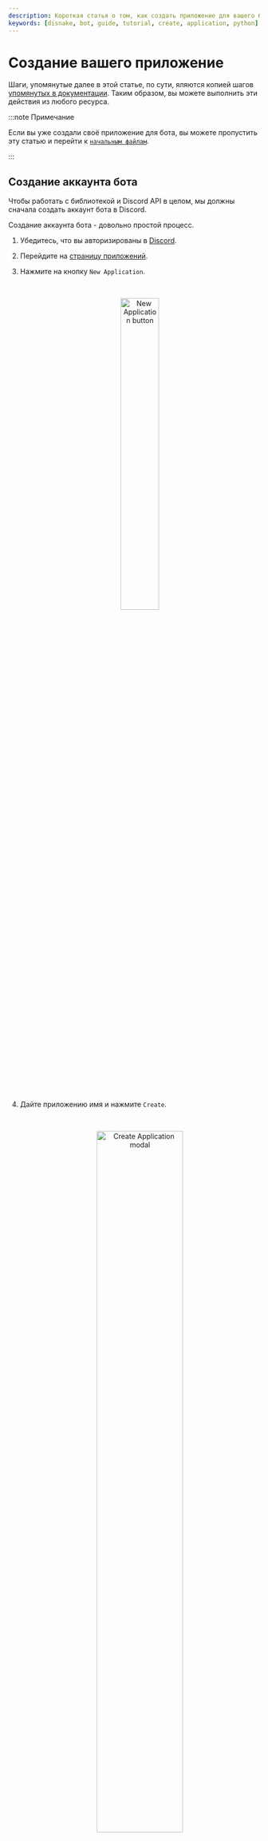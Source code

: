 ```yaml
---
description: Короткая статья о том, как создать приложение для вашего бота Discord.
keywords: [disnake, bot, guide, tutorial, create, application, python]
---
```


# Создание вашего приложение

Шаги, упомянутые далее в этой статье, по сути, яляются копией шагов
[упомянутых в документации](https://docs.disnake.dev/en/latest/discord.html). Таким образом, вы можете выполнить эти
действия из любого ресурса.

:::note Примечание

Если вы уже создали своё приложение для бота, вы можете пропустить эту статью и перейти к
[`начальным файлам`](../getting-started/initial-files.mdx).

:::

## Создание аккаунта бота

Чтобы работать с библиотекой и Discord API в целом, мы должны сначала создать аккаунт бота в Discord.

Создание аккаунта бота - довольно простой процесс.

1. Убедитесь, что вы авторизированы в [Discord](https://www.discord.com).

2. Перейдите на [страницу приложений](https://discord.com/developers/applications).

3. Нажмите на кнопку `New Application`.

    <!-- prettier-ignore -->
    <br />
    <p align = "center">
        <img src={require("./images/new-application.png").default} alt="New Application button" width="40%"/>
    </p>
    <br />

4. Дайте приложению имя и нажмите `Create`.

    <!-- prettier-ignore -->
    <br />
    <p align = "center">
        <img src={require("./images/application-name.png").default} alt="Create Application modal" width="60%"/>
    </p>
    <br />

5. Создайте аккаунт бота, перейдя на вкладку `Bot` и нажав `Add Bot`.

    - Нажмите `Yes, do it!` для продолжения.

    <!-- prettier-ignore -->
    <br />
    <p align = "center">
        <img src={require("./images/build-a-bot.png").default} alt="Build-A-Bot" width="75%"/>
    </p>
    <br />

6. Убедитесь, что установлен флажок `Public Bot`, если вы хотите, чтобы другие могли приглашать вашего.

    - Вы также должны убедиться, что флажок `Require OAuth2 Code Grant` снят, если только вы не разрабатываете службу,
      которая в этом нуждается. Если вы не уверены, то **оставьте его снятым**.

    <!-- prettier-ignore -->
    <br />
    <p align = "center">
        <img src={require("./images/new-bot.png").default} alt="New Bot" width="75%"/>
    </p>
    <br />

7. Скопируйте токен, используя кнопку `Copy`.

    - Это **не** Client Secret на странице общей информации.

И это всё. Теперь у вас есть аккаунт бота, и вы можете войти с помощью этого токена.

## Что касается токена бота

:::danger Предупреждение

Этот раздел важный, поэтому обратите на него пристальное внимание. В нём объясняется, важность токена бота, а тажке его
аспекты безопасности.

:::

### Что такое токен?

Следует отметить, что токен **по сути, является паролем вашего бота**. Вы **никогда** не должны делиться им с кем-то
другим. При этом кто-то может войти в вашего бота и совершать вредоносные действия, например, покидать сервера, банить
всех участников на серверах или намеренно упоминать всех.

Токены выглядят следующим образом: `OTA4MjgxMjk4NTU1MTA5Mzk2.YYzc4A.TB7Ng6DOnVDlpMS4idjGptsreFg` (не беспокойтесь, мы
сбросили этот токен!) Если он будет немного короче и больше похож на этот: `CR8UbizwLgyES9LuHK7eIrXHbRTuqoEs`, значит
вместо токена вы скопировали свой Client Secret. Обязательно скопируйте токен, если вы хотите, чтобы ваш бот работал!

### Сценарий утечки токена

Давайте представим, что у вас есть бот, находящийся на более чем 1000 серверах, и потребовалось много-много месяцев
написания и терпения, чтобы получить его на этом количестве серверов. Ваш токен куда-то утёк, и теперь он у кого-то
другого. Этот человек может:

-   Спамить на каждом сервере, на которых находится ваш бот;
-   Рассылать спам в личные сообщения большому количеству пользователей;
-   Удалять большое количество каналов;
-   Выгонять или банить большое количество участников на серверах;
-   Заставить вашего бота покинуть все серверы, к которым он присоединился;
-   Доступ и повреждение вашего сервера.

Всё это и многое, многое другое. Звучит довольно ужасно, не так ли? Поэтому убедитесь, что ваш токен находится в
максимальной безопасности! На странице [начальных файлов](../getting-started/initial-files.mdx) мы рассмотрим, как
безопасно хранить ваш токен в файле конфигурации.

:::caution Осторожно

Если вы случайно "слили" свой токен, нажмите на кнопку `Regenerate` как можно скорее. Это уничтожит ваш старый токен и
создаст новый. Теперь вам нужно использовать новый токен для входа.

:::

### Системные сообщения Discord

Системные сообщения - это официальные сообщения, которые Discord отправляет, чтобы предупредить вас о проблеме с
вашим аккаунтом. Эти сообщения могут варьироваться от различных проблем с оплатой, обновлений обращений в службу
поддержки и предупреждений о нарушении ToS. Вы также можете ожидать системного сообщения, если ваш токен бота был
опубликован в интернете публично и был найден Discord.

**Такое сообщение будет выглядеть следующим образом:**

<br />
<p align="center">
	<img src={require('./images/system-message.png').default} alt="System message" width="90%" />
</p>
<br />

:::caution Осторожно

Поскольку мы не знаем, в какой степени Discord ищет токены бота или сколько времени требуется для информирования
пользователя о том, где был найден бот, мы рекомендуем не полностью полагаться на эту функцию. Но в случае, если ваш
токен бота будет найден в интернете публично (скажем, в [репозитории GitHub](https://www.github.com/)), вы можете
ожидать, что Discord отправит системное сообщение на аккаунт, к которому привязан бот.

:::

Обратите внимание, что Discord никогда не будет запрашивать ваш пароль или токен учетной записи, а системное сообщение
никогда не будет запрашивать то же самое. Системные сообщения из Discord будут иметь проверенный тег `СИСТЕМА`, а в
строке внизу личных сообщений будет сказано - "В данной ветке отображаются уведомления Discord".

<br />
<p align="center">
	<img src={require('./images/system-dm.png').default} alt="System DM" width="50%" />
</p>
<br />

Вы можете прочитать больше о подлинности этих сообщений [в этой статье][discord-sys-msg-page].

[discord-sys-msg-page]: https://support.discord.com/hc/en-us/articles/360036118732-Discord-System-Messages

## Приглашение вашего бота

Итак, вы создали учетную запись бота, но на самом деле его нет ни на одном сервере. Если вы хотите пригласить своего
бота, вы должны создать для него приглашение.

1.  Убедитесь, что вы авторизированы в [Discord][discord-page].

2.  Перейдите на [страницу приложений][discord-app-page].

3.  Нажмите на страницу вашего бота.

4.  Перейдите на вкладку `OAuth2`.

    <!-- prettier-ignore -->
    <br />
    <p align = "center">
        <img src={require("./images/oauth-page.png").default} alt="OAuth2 Page" width="100%"/>
    </p>
    <br />

5.  Поставьте галочку возле `bot`в поле `scopes`.

    <!-- prettier-ignore -->
    <br />
    <p align = "center">
        <img src={require("./images/oauth-scopes.png").default} alt="OAuth2 Scope" width="100%"/>
    </p>
    <br />

    -   Если вы хотите использовать слеш команды и другие взаимодействия в вашем боте, обязательно поставьте галочку
        возле `applications.commands` в поле `scopes`.

    <!-- prettier-ignore -->
    <br />
    <p align = "center">
        <img src={require("./images/oauth-application-commands.png").default} alt="OAuth2 Application Commands" width="100%"/>
    </p>
    <br />

6.  Отметьте права, необходимые для работы вашего бота в поле `Bot Permissions`.

    -   Пожалуйста, помните про последствия требования права `Administrator` (Администратор).

    -   Владельцы ботов должны иметь включённый 2FA для определённых действий и прав при добавлении на серверах, на
        которых включён общесерверный 2FA. Прочтите [страницу поддержки по 2FA][discord-2fa-page] для дополнительной
        информации.

    <!-- prettier-ignore -->
    <br />
    <p align = "center">
        <img src={require("./images/oauth-permissions.png").default} alt="OAuth2 Permissions" width="100%"/>
    </p>
    <br />

7.  Теперь полученное приглашение можно использовать для добавления вашего бота на сервер. Скопируйте и вставьте его в
    свой браузер, выберите сервер, на который вы хотите пригласить бота и нажмите `Авторизовать`

    :::info Информация

    Для этого человеку, добавляющему бота, необходимо право "Управление сервером".

    :::

Если вы хотите сгенерировать динамическое приглашение во время выполнения команды, используйте
интерфейс <DocsLink reference="disnake.Permissions" /> и <DocsLink reference="disnake.utils.oauth_url" />.

[discord-page]: https://www.discord.com
[discord-app-page]: https://discord.com/developers/applications
[discord-2fa-page]: https://support.discord.com/hc/en-us/articles/219576828-Setting-up-Two-Factor-Authentication
